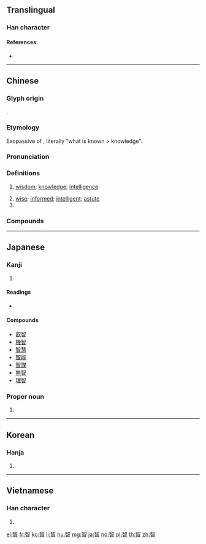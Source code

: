 ==Translingual==

===Han character===
{{Han char|rn=72|rad=日|as=08|sn=12|four=86600|canj=ORA|ids=⿱知日}}

====References====
* {{Han ref|kx=0497.150|dkj=14010|dj=0863.230|hdz=21518.150|uh=667A|ud=26234|bh=B4BC|bd=46268}}

----

==Chinese==
{{zh-forms|alt=知,𥏼}}

===Glyph origin===
{{Han etym}}
{{Han compound|知|日|ls=psc|c1=p|c2=s}}.

===Etymology===
Exopassive of {{och-l|知|to know}}, literally “what is known > knowledge”.

===Pronunciation===
{{zh-pron
|m=zhì
|c=zi3
|h=pfs=chṳ
|md=dé
|mn=tì
|w=2tsr
|mc=y
|oc=y
|ma=y
|cat=n,a,pn
}}

===Definitions===
{{zh-hanzi}}

# [[wisdom]]; [[knowledge]]; [[intelligence]]
#: {{zh-x|智慧|wisdom}}
#: {{zh-x|智力|intelligence}}
# [[wise]]; [[informed]]; [[intelligent]]; [[astute]]
# {{surname|lang=zh}}

===Compounds===
{{zh-der|三智|三智五猜|上智|不智|人工智慧|人急智生|人窮智短|人貧智短|仁智互見|低智|做張做智|停留長智|元智大學|利令智昏|囊底智|大智|大智如愚|大智度論|大智若愚|失張失智|弱智|心智|急中生智|急智|悲智|情急智生|情緒智商|意智|慌張慌智|慾令智昏|才微智淺|才智|挈瓶小智|故智|啟智|施謀用智|明智|明智之舉|智人|智仁勇|智儼|智利|智利硝石|智力|智力商數|智力年齡|智力投資|智力測驗|智勇|智勇兼全|智勇雙全|智取|智周|智商|智器|智囊|智囊團|智圓行方|智均力敵|智士|智多星|智小言大|智小謀大|智巧|智性化|智慧|智慧劍|智慮|智旭|智永|智珠|智略|智盡能索|智短|智禽|智算|智者|智者不惑|智育|智能|智能不足|智能權|智能犯罪|智能遲滯|智術|智調|智謀|智識|智量|智防|智障|智顗|智齒|有張沒智|材智高奇|梅智|機智|殫智竭力|民智|沒張智|沒意智|沒魂少智|河曲智叟|獐智|理智|用智鋪謀|百龍之智|益智|益智圖|益智班|睿智|矜己任智|矜智負能|神智|神智不清|竭智盡力|竭智盡忠|絕聖棄智|聰明才智|色智|英明睿智|襲人故智|見仁見智|見智見仁|計窮智短|誇才賣智|誇能鬥智|超智|足智多謀|運智|運智鋪謀|金剛智|飾智|鬥智}}

----

==Japanese==

===Kanji===
{{ja-kanji|grade=|rs=日08}}

# {{defn|lang=ja|sort=日08}}

====Readings====
* {{ja-readings|goon=[[ち]] (chi)|kanon=[[ち]] (chi)|kun=[[ちえ]] (chie)|nanori=[[とも]] (tomo)}}

====Compounds====
* [[叡智]]
* [[機智]]
* [[智慧]]
* [[智能]]
* [[智謀]]
* [[無智]]
* [[理智]]

===Proper noun===
{{ja-pos|proper|さとし}}

# {{given name|male|lang=ja|sort=さとし}}

----

==Korean==

===Hanja===
{{ko-hanja|hangeul=[[지]]|eumhun=|rv=ji|mr=chi|y=ci}}

# {{defn|lang=ko|sort=日08}}

----

==Vietnamese==

===Han character===
{{vi-hantu|[[trí]]|rs=日08}}

# {{defn|lang=vi|sort=日08}}

[[el:智]]
[[fr:智]]
[[ko:智]]
[[li:智]]
[[hu:智]]
[[mg:智]]
[[ja:智]]
[[no:智]]
[[pl:智]]
[[th:智]]
[[zh:智]]